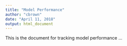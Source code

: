 ```yaml
---
title: "Model Performance"
author: "cbrown"
date: "April 11, 2018"
output: html_document
---
```


This is the document for tracking model performance ...

